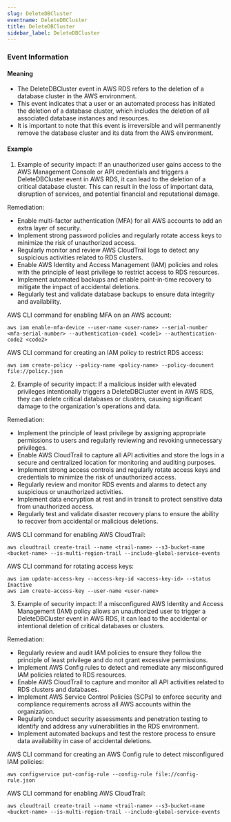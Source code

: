 ```yaml
--- 
slug: DeleteDBCluster
eventname: DeleteDBCluster
title: DeleteDBCluster
sidebar_label: DeleteDBCluster
---
```

                       
### Event Information

#### Meaning

- The DeleteDBCluster event in AWS RDS refers to the deletion of a database cluster in the AWS environment.
- This event indicates that a user or an automated process has initiated the deletion of a database cluster, which includes the deletion of all associated database instances and resources.
- It is important to note that this event is irreversible and will permanently remove the database cluster and its data from the AWS environment.

#### Example

1. Example of security impact: If an unauthorized user gains access to the AWS Management Console or API credentials and triggers a DeleteDBCluster event in AWS RDS, it can lead to the deletion of a critical database cluster. This can result in the loss of important data, disruption of services, and potential financial and reputational damage.

Remediation:
- Enable multi-factor authentication (MFA) for all AWS accounts to add an extra layer of security.
- Implement strong password policies and regularly rotate access keys to minimize the risk of unauthorized access.
- Regularly monitor and review AWS CloudTrail logs to detect any suspicious activities related to RDS clusters.
- Enable AWS Identity and Access Management (IAM) policies and roles with the principle of least privilege to restrict access to RDS resources.
- Implement automated backups and enable point-in-time recovery to mitigate the impact of accidental deletions.
- Regularly test and validate database backups to ensure data integrity and availability.

AWS CLI command for enabling MFA on an AWS account:
```
aws iam enable-mfa-device --user-name <user-name> --serial-number <mfa-serial-number> --authentication-code1 <code1> --authentication-code2 <code2>
```

AWS CLI command for creating an IAM policy to restrict RDS access:
```
aws iam create-policy --policy-name <policy-name> --policy-document file://policy.json
```

2. Example of security impact: If a malicious insider with elevated privileges intentionally triggers a DeleteDBCluster event in AWS RDS, they can delete critical databases or clusters, causing significant damage to the organization's operations and data.

Remediation:
- Implement the principle of least privilege by assigning appropriate permissions to users and regularly reviewing and revoking unnecessary privileges.
- Enable AWS CloudTrail to capture all API activities and store the logs in a secure and centralized location for monitoring and auditing purposes.
- Implement strong access controls and regularly rotate access keys and credentials to minimize the risk of unauthorized access.
- Regularly review and monitor RDS events and alarms to detect any suspicious or unauthorized activities.
- Implement data encryption at rest and in transit to protect sensitive data from unauthorized access.
- Regularly test and validate disaster recovery plans to ensure the ability to recover from accidental or malicious deletions.

AWS CLI command for enabling AWS CloudTrail:
```
aws cloudtrail create-trail --name <trail-name> --s3-bucket-name <bucket-name> --is-multi-region-trail --include-global-service-events
```

AWS CLI command for rotating access keys:
```
aws iam update-access-key --access-key-id <access-key-id> --status Inactive
aws iam create-access-key --user-name <user-name>
```

3. Example of security impact: If a misconfigured AWS Identity and Access Management (IAM) policy allows an unauthorized user to trigger a DeleteDBCluster event in AWS RDS, it can lead to the accidental or intentional deletion of critical databases or clusters.

Remediation:
- Regularly review and audit IAM policies to ensure they follow the principle of least privilege and do not grant excessive permissions.
- Implement AWS Config rules to detect and remediate any misconfigured IAM policies related to RDS resources.
- Enable AWS CloudTrail to capture and monitor all API activities related to RDS clusters and databases.
- Implement AWS Service Control Policies (SCPs) to enforce security and compliance requirements across all AWS accounts within the organization.
- Regularly conduct security assessments and penetration testing to identify and address any vulnerabilities in the RDS environment.
- Implement automated backups and test the restore process to ensure data availability in case of accidental deletions.

AWS CLI command for creating an AWS Config rule to detect misconfigured IAM policies:
```
aws configservice put-config-rule --config-rule file://config-rule.json
```

AWS CLI command for enabling AWS CloudTrail:
```
aws cloudtrail create-trail --name <trail-name> --s3-bucket-name <bucket-name> --is-multi-region-trail --include-global-service-events
```


 